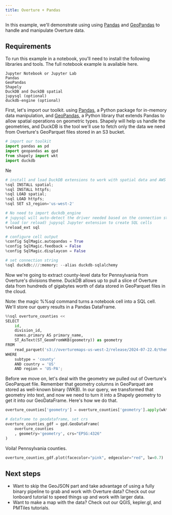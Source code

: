 ```yaml
---
title: Overture + Pandas
---
```



In this example, we'll demonstrate using using [Pandas](http://pandas.pydata.org/) and [GeoPandas](https://geopandas.org/en/stable/index.html) to handle and manipulate Overture data.


## Requirements
To run this example in a notebook, you'll need to install the following libraries and tools. The full notebook example is available here.

```
Jupyter Notebook or Jupyter Lab
Pandas
GeoPandas
Shapely
DuckDB and DuckDB spatial
jupysql (optional)
duckdb-engine (optional)
```

First, let's import our toolkit. using [Pandas](http://pandas.pydata.org/), a Python package for in-memory data manipulation, and [GeoPandas](https://geopandas.org/en/stable/index.html), a Python library that extends Pandas to allow spatial operations on geometric types. 
 Shapely will help us handle the geometries, and DuckDB is the tool we'll use to fetch only the data we need from Overture's GeoParquet files stored in an S3 bucket.

```python
# import our toolkit
import pandas as pd
import geopandas as gpd
from shapely import wkt
import duckdb
```

Ne

```python
# install and load DuckDB extensions to work with spatial data and AWS
%sql INSTALL spatial;
%sql INSTALL httpfs;
%sql LOAD spatial;
%sql LOAD httpfs;
%sql SET s3_region='us-west-2'
```

```python 
# No need to import duckdb_engine
# jupysql will auto-detect the driver needed based on the connection string!
# load (or reload) jupysql Jupyter extension to create SQL cells
%reload_ext sql

# configure cell output
%config SqlMagic.autopandas = True
%config SqlMagic.feedback = False
%config SqlMagic.displaycon = False

# set connection string
%sql duckdb:///:memory: --alias duckdb-sqlalchemy
```
Now we're going to extract county-level data for Pennsylvania from Overture's divisions theme. DuckDB allows up to pull a slice of Overture data from hundreds of gigabytes worth of data stored in GeoParquet files in the cloud.

Note: the magic %%sql command turns a notebook cell into a SQL cell. We'll store our query results in a Pandas DataFrame.

```python
%%sql overture_counties <<
SELECT 
    id,
    division_id, 
    names.primary AS primary_name,
    ST_AsText(ST_GeomFromWKB(geometry)) as geometry 
FROM 
    read_parquet('s3://overturemaps-us-west-2/release/2024-07-22.0/theme=divisions/type=division_area/*', filename=true, hive_partitioning=1)
WHERE 
    subtype = 'county'
    AND country = 'US'
    AND region = 'US-PA';
```

Before we move on, let's deal with the geometry we pulled out of Overture's GeoParquet file. Remember that geometry columns in GeoParquet are stored as well-known binary (WKB). In our query, we transformed that geometry into text, and now we need to turn it into a Shapely geometry to get it into our GeoDataFrame. Here's how we do that.

```python
overture_counties['geometry'] = overture_counties['geometry'].apply(wkt.loads)

# dataframe to geodataframe, set crs
overture_counties_gdf = gpd.GeoDataFrame(
    overture_counties
    , geometry='geometry', crs="EPSG:4326"
)
```
Voila! Pennsylvania counties. 

```python
overture_counties_gdf.plot(facecolor="pink", edgecolor="red", lw=0.7)
```

## Next steps

- Want to skip the GeoJSON part and take advantage of using a fully binary pipeline to grab and work with Overture data? Check out our lonboard tutorial to speed things up and work with larger data. 
- Want to make a map with the data? Check out our QGIS, kepler.gl, and PMTiles tutorials. 

